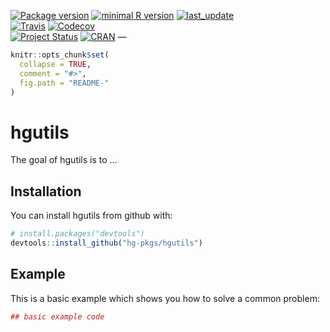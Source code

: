 <!-- START_HGUTILS -->
[![Package version](https://img.shields.io/badge/GitHub-0.0.0.9011-orange.svg)]()
[![minimal R version](https://img.shields.io/badge/R-v3.1+-blue.svg)](https://cran.r-project.org/)
[![last_update](https://img.shields.io/badge/last%20update-2018--07--11-orange.svg)]()  
[![Travis](https://travis-ci.org/hvdboorn/hgutils.svg)](https://travis-ci.org/hvdboorn/hgutils)
[![Codecov](https://img.shields.io/codecov/c/github/hvdboorn/hgutils.svg)](https://codecov.io/gh/hvdboorn/hgutils)  
[![Project Status](http://www.repostatus.org/badges/latest/wip.svg)](http://www.repostatus.org/#wip)
[![CRAN](http://www.r-pkg.org/badges/version/hgutils)](https://cran.r-project.org/package=hgutils)
---
<!-- END_HGUTILS -->
<!-- README.md is generated from README.Rmd. Please edit that file -->

```r
knitr::opts_chunk$set(
  collapse = TRUE,
  comment = "#>",
  fig.path = "README-"
)
```

# hgutils

The goal of hgutils is to ...

## Installation

You can install hgutils from github with:

```r
# install.packages("devtools")
devtools::install_github("hg-pkgs/hgutils")
```

## Example

This is a basic example which shows you how to solve a common problem:

```r
## basic example code
```
